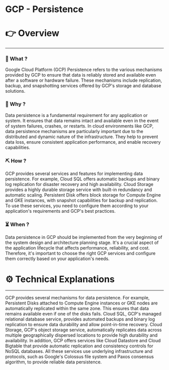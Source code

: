 # GCP - Persistence


# 👉 Overview

---

### 👀 What ?

Google Cloud Platform (GCP) Persistence refers to the various mechanisms provided by GCP to ensure that data is reliably stored and available even after a software or hardware failure. These mechanisms include replication, backup, and snapshotting services offered by GCP's storage and database solutions.


### 🧐 Why ?

Data persistence is a fundamental requirement for any application or system. It ensures that data remains intact and available even in the event of system failures, crashes, or restarts. In cloud environments like GCP, data persistence mechanisms are particularly important due to the distributed and dynamic nature of the infrastructure. They help to prevent data loss, ensure consistent application performance, and enable recovery capabilities.


### ⛏️ How ?

GCP provides several services and features for implementing data persistence. For example, Cloud SQL offers automatic backups and binary log replication for disaster recovery and high availability. Cloud Storage provides a highly durable storage service with built-in redundancy and automatic scaling. Persistent Disk offers block storage for Compute Engine and GKE instances, with snapshot capabilities for backup and replication. To use these services, you need to configure them according to your application's requirements and GCP's best practices.


### ⏳ When ?

Data persistence in GCP should be implemented from the very beginning of the system design and architecture planning stage. It's a crucial aspect of the application lifecycle that affects performance, reliability, and cost. Therefore, it's important to choose the right GCP services and configure them correctly based on your application's needs.


# ⚙️ Technical Explanations

---

GCP provides several mechanisms for data persistence. For example, Persistent Disks attached to Compute Engine instances or GKE nodes are automatically replicated within the same zone. This ensures that data remains available even if one of the disks fails. Cloud SQL, GCP's managed relational database service, provides automated backups and binary log replication to ensure data durability and allow point-in-time recovery. Cloud Storage, GCP's object storage service, automatically replicates data across multiple geographically dispersed locations to provide high durability and availability. In addition, GCP offers services like Cloud Datastore and Cloud Bigtable that provide automatic replication and consistency controls for NoSQL databases. All these services use underlying infrastructure and protocols, such as Google's Colossus file system and Paxos consensus algorithm, to provide reliable data persistence.
